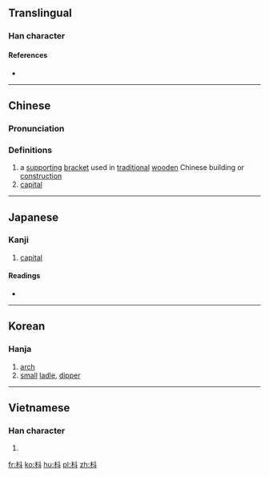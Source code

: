 ==Translingual==

===Han character===
{{Han char|rn=75|rad=木|as=04|sn=8|four=4490<sub>0</sub>|canj=木卜十 (DYJ)|ids=⿰[[木]][[斗]]}}

====References====
* {{Han ref|kx=0515.130|dkj=14543|dj=0903.120|hdz=21174.060|uh=6793|ud=26515|bh=AA55|bd=43605}}

----

==Chinese==
{{zh-forms}}

===Pronunciation===
{{zh-pron
|m=dǒu,zhǔ
|c=dau2,zyu2
|mc=y
|oc=y
|ma=
|cat=n
}}

===Definitions===
# a [[support]]ing [[bracket]] used in [[traditional]] [[wood]]en Chinese building or [[construction]]
# [[capital]]

----

==Japanese==

===Kanji===
{{ja-kanji|grade=|rs=木04}}

# [[capital]]

====Readings====
* {{ja-readings|on=[[しゅ]] (shu), [[とう]] (tō), [[つ]] (tsu)|kun=[[ひしやく]] (hishiyaku)}}

----

==Korean==

===Hanja===
{{ko-hanja|hangeul=두|eumhun=|rv=du|mr=tu|y=twu}}

# [[arch]]
# [[small]] [[ladle]], [[dipper]]

----

==Vietnamese==

===Han character===
{{vi-readings|rs=木04| hanviet = rẫu}}

# {{defn|lang=vi|sort=木04}}

[[fr:枓]]
[[ko:枓]]
[[hu:枓]]
[[pl:枓]]
[[zh:枓]]
